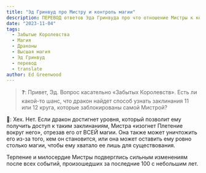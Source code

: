 ```yaml
---
title: "Эд Гринвуд про Мистру и контроль магии"
description: ПЕРЕВОД ответов Эда Гринвуда про что отношение Мистры к контролю над магией в Забытых Королевствах
date: "2023-11-04"
tags:
  - Забытые Королевства
  - Магия
  - Драконы
  - Высшая магия
  - Эд Гринвуд
  - перевод
  - translate
author: Ed Greenwood
---
```


> ❓: Привет, Эд. Вопрос касательно «Забытых Королевств». Есть ли какой-то шанс, что дракон найдет способ узнать заклинания 11 или 12 круга, которые заблокированы самой Мистрой?

🧙: Хех. Нет. Если дракон достигнет уровня, который позволит ему получить доступ к таким заклинаниям, Мистра «изогнет Плетение вокруг него», отрезав его от ВСЕЙ магии. Она также может уничтожить его из-за того, кем он становится, или она может оставить ему ровно столько магии, чтобы ему хватало ее лишь для существования.

Терпение и милосердие Мистры подверглись сильным изменениям после всех событий, произошедших за последние 100 с небольшим лет.
